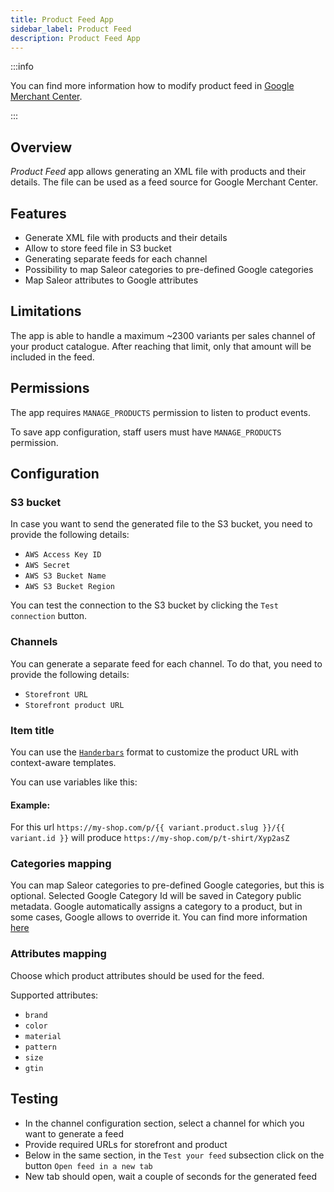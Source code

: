 ```yaml
---
title: Product Feed App
sidebar_label: Product Feed
description: Product Feed App
---
```



<AppMetadata
  minSaleorVersion="3.10"
  githubUrl="https://github.com/saleor/apps/tree/main/apps/products-feed"
/>

:::info

You can find more information how to modify product feed in [Google Merchant Center](https://shoppingsolutions.withgoogle.com/expertise/merchant-center-modify/).

:::

## Overview

_Product Feed_ app allows generating an XML file with products and their details. The file can be used as a feed source for Google Merchant Center.

## Features

- Generate XML file with products and their details
- Allow to store feed file in S3 bucket
- Generating separate feeds for each channel
- Possibility to map Saleor categories to pre-defined Google categories
- Map Saleor attributes to Google attributes

## Limitations

The app is able to handle a maximum ~2300 variants per sales channel of your product catalogue.
After reaching that limit, only that amount will be included in the feed.

## Permissions

The app requires `MANAGE_PRODUCTS` permission to listen to product events.

To save app configuration, staff users must have `MANAGE_PRODUCTS` permission.

## Configuration

### S3 bucket

In case you want to send the generated file to the S3 bucket, you need to provide the following details:

- `AWS Access Key ID`
- `AWS Secret`
- `AWS S3 Bucket Name`
- `AWS S3 Bucket Region`

You can test the connection to the S3 bucket by clicking the `Test connection` button.

### Channels

You can generate a separate feed for each channel. To do that, you need to provide the following details:

- `Storefront URL`
- `Storefront product URL`

### Item title

You can use the [`Handerbars`](https://handlebarsjs.com/) format to customize the product URL with context-aware templates.

You can use variables like this:

#### Example:

For this url `https://my-shop.com/p/{{ variant.product.slug }}/{{ variant.id }}` will produce `https://my-shop.com/p/t-shirt/Xyp2asZ`

### Categories mapping

You can map Saleor categories to pre-defined Google categories, but this is optional.
Selected Google Category Id will be saved in Category public metadata.
Google automatically assigns a category to a product, but in some cases, Google allows to override it.
You can find more information [here](https://support.google.com/merchants/answer/6324436?hl=en)

### Attributes mapping

Choose which product attributes should be used for the feed.

Supported attributes:

- `brand`
- `color`
- `material`
- `pattern`
- `size`
- `gtin`

## Testing

- In the channel configuration section, select a channel for which you want to generate a feed
- Provide required URLs for storefront and product
- Below in the same section, in the `Test your feed` subsection click on the button `Open feed in a new tab`
- New tab should open, wait a couple of seconds for the generated feed
